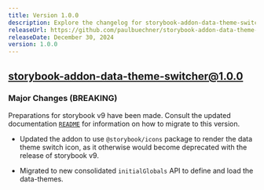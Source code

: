 ```yaml
---
title: Version 1.0.0
description: Explore the changelog for storybook-addon-data-theme-switcher version 1.0.0. Learn about the latest features, bug fixes, and improvements.
releaseUrl: https://github.com/paulbuechner/storybook-addon-data-theme-switcher/releases/tag/v1.0.0
releaseDate: December 30, 2024
version: 1.0.0
---
```


## storybook-addon-data-theme-switcher@1.0.0

### Major Changes (**BREAKING**)

Preparations for storybook v9 have been made. Consult the updated documentation [`README`](https://github.com/paulbuechner/storybook-addon-data-theme-switcher/tree/main) for information on how to migrate to this version.

- Updated the addon to use `@storybook/icons` package to render the data theme switch icon, as it otherwise would become deprecated with the release of storybook v9.

- Migrated to new consolidated `initialGlobals` API to define and load the data-themes.